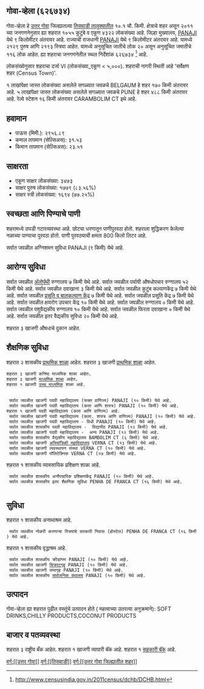 {{माहितीचौकट भारतीय न्यायक्षेत्र
|प्रकार=शहर 
|जनगणना_स्थलनिर्देशांक=626734
|स्थानिक_नाव=गोवा-व्हेला
|तालुका_नाव=तिसवाडी
|जिल्हा_नाव=उत्तर गोवा
|राज्य_नाव =गोवा
|विभाग=
|जिल्हा=[[उत्तर गोवा]]
|तालुका_नावे =[[तिसवाडी]]
|जवळचे_शहर =[[BELGAUM]]
|अक्षांश=
|रेखांश=
|शोधक_स्थान =right
|क्षेत्रफळ_एकूण=10.1
|उंची=
|लोकसंख्या_एकूण=4322
|लोकसंख्या_वर्ष=2011
|लोकसंख्या_घनता=427
|लोकसंख्या_पुरुष=2129
|लोकसंख्या_स्त्री=2193
|लिंग_गुणोत्तर=1030
|अधिकृत_भाषा=[[कोंकणी, मराठी]]
}}

== गोवा-व्हेला (६२६७३४) ==

गोवा-व्हेला हे [[उत्तर गोवा जिल्हा | उत्तर गोवा]] जिल्ह्यातल्या [[तिसवाडी | तिसवाडी तालुक्यातील]] १०.१ चौ. किमी. क्षेत्राचे शहर असून २०११ च्या जनगणनेनुसार ह्या शहरात १०५५ कुटुंबे व एकूण ४३२२ लोकसंख्या आहे. जिल्हा मुख्यालय, [[PANAJI]] येथे ९ किलोमीटर अंतरावर आहे. राज्याची राजधानी [[PANAJI]] येथे ९ किलोमीटर अंतरावर आहे.   यामध्ये २१२९ पुरुष आणि २१९३ स्त्रिया आहेत. यामध्ये अनुसूचित जातीचे लोक २० असून अनुसूचित जमातीचे ११६ लोक आहेत. ह्या शहराचा जनगणनेतील स्थल निर्देशांक ६२६७३४  <ref>http://www.censusindia.gov.in/2011census/dchb/DCHB.html</ref> आहे.

लोकसंख्येनुसार शहराचा दर्जा VI (लोकसंख्या_एकूण < ५,०००).
शहराची नागरी स्थिती आहे 'सर्वेक्षण शहर (Census Town)'.

१ लाखांपेक्षा जास्त लोकसंख्या असलेले सगळ्यात जवळचे BELGAUM हे शहर  १७० किमी अंतरावर आहे. ५ लाखांपेक्षा जास्त लोकसंख्या असलेले सगळ्यात जवळचे PUNE हे शहर  ४८८ किमी अंतरावर आहे. रेल्वे स्टेशन  १६ किमी अंतरावर CARAMBOLIM CT इथे आहे.


== हवामान ==  
* पाऊस (मिमी.): २९५६.८९ 
* कमाल तापमान (सेल्सिअस): ३१.५३
* किमान तापमान (सेल्सिअस): २३.५१


== साक्षरता ==  
* एकूण साक्षर लोकसंख्या: ३४७३
* साक्षर पुरुष लोकसंख्या: १७७९ (८३.५६%)
* साक्षर स्त्री लोकसंख्या: १६९४ (७७.२५%)


== स्वच्छता आणि पिण्याचे पाणी ==  
शहरामध्ये उघडी गटारव्यवस्था आहे.
छोट्या धरणातून  पाणीपुरवठा होतो. शहराला शुद्धिकरण केलेल्या नळाच्या पाण्याचा पुरवठा होतो. पाणी पुरवठ्याची क्षमता 800 किलो लिटर आहे.

सर्वात जवळील अग्निशमन सुविधा PANAJI (९ किमी) येथे आहे.


== आरोग्य सुविधा ==
सर्वात जवळील [[अॅलोपॅथी|अ‍ॅलोपॅथी]] रुग्णालय ७ किमी येथे आहे.
सर्वात जवळील पर्यायी औषधोपचार रुग्णालय ५२ किमी येथे आहे.
सर्वात जवळील दवाखाना ३ किमी येथे आहे.
सर्वात जवळील कुटुंब कल्याणकेंद्र ७ किमी येथे आहे.
सर्वात जवळील [[प्रसूती| प्रसूति व बालकल्याण केंद्र]] ७ किमी येथे आहे.
सर्वात जवळील प्रसूति केंद्र ७ किमी येथे आहे.
सर्वात जवळील क्षयरोग उपचार केंद्र १० किमी येथे आहे.
सर्वात जवळील रुग्णालय ० किमी येथे आहे.
सर्वात जवळील पशुवैद्यकीय रुग्णालय १० किमी येथे आहे.
सर्वात जवळील फिरता दवाखाना ० किमी येथे आहे.
सर्वात जवळील इतर वैद्यकीय सुविधा २० किमी येथे आहे.



शहरात ३ खाजगी  औषधाचे दुकान आहेत.


== शैक्षणिक सुविधा ==
शहरात २ शासकीय [[प्राथमिक शाळा]] आहेत. शहरात ३ खाजगी [[प्राथमिक शाळा]] आहेत. 
 शहरात ३ खाजगी कनिष्ठ माध्यमिक शाळा आहेत.  
 शहरात ३ खाजगी [[माध्यमिक शाळा]] आहेत.  
 ﻿शहरात १ खाजगी [[उच्च माध्यमिक शिक्षण|उच्च माध्यमिक]] शाळा आहे.  
   
   
  सर्वात जवळील खाजगी पदवी महाविद्यालय (फक्त वाणिज्य) PANAJI (१० किमी) येथे आहे.
  सर्वात जवळील खाजगी पदवी महाविद्यालय (कला आणि शास्त्र) PANAJI (१० किमी) येथे आहे.
 ﻿शहरात १ खाजगी पदवी महाविद्यालय (कला आणि वाणिज्य) आहे.  
  सर्वात जवळील खाजगी पदवी महाविद्यालय (कला. शास्त्र आणि वाणिज्य) PANAJI (१० किमी) येथे आहे.
  सर्वात जवळील खाजगी पदवी महाविद्यालय - विधी PANAJI (१० किमी) येथे आहे.
  सर्वात जवळील शासकीय पदवी महाविद्यालय -  विद्यापीठ PANAJI (१२ किमी) येथे आहे.
  सर्वात जवळील खाजगी पदवी महाविद्यालय -  अन्य PANAJI (१२ किमी) येथे आहे.
  सर्वात जवळील शासकीय वैद्यकीय महाविद्यालय BAMBOLIM CT (६ किमी) येथे आहे.
  सर्वात जवळील खाजगी [[अभियांत्रिकी|अभियांत्रिकी महाविद्यालय]] VERNA CT (१३ किमी) येथे आहे.
  सर्वात जवळील खाजगी व्यवस्थापन संस्था VERNA CT (१० किमी) येथे आहे.
  सर्वात जवळील खाजगी पॉलिटेक्निक VERNA CT (१७ किमी) येथे आहे.
﻿शहरात १ शासकीय व्यावसायिक प्रशिक्षण शाळा आहे.   
  सर्वात जवळील शासकीय अनौपचारिक प्रशिक्षणकेंद्र PANAJI (१० किमी) येथे आहे.
  सर्वात जवळील शासकीय इतर शैक्षणिक सुविधा PENHA DE FRANCA CT (१६ किमी) येथे आहे.
   


== सुविधा ==
﻿शहरात १ शासकीय अनाथाश्रम आहे.   
  सर्वात जवळील नोकरी करणाऱ्या स्त्रियांचे सरकारी निवास (होस्टेल) PENHA DE FRANCA CT (१६ किमी) येथे आहे.
﻿शहरात १ शासकीय वृद्धाश्रम आहे.   
  सर्वात जवळील शासकीय क्रीडांगण PANAJI (१० किमी) येथे आहे.
  सर्वात जवळील खाजगी [[चित्रपटगृह]] PANAJI (१० किमी) येथे आहे.
  सर्वात जवळील खाजगी सभागृह PANAJI (१० किमी) येथे आहे.
  सर्वात जवळील शासकीय [[सार्वजनिक ग्रंथालय]] PANAJI (१० किमी) येथे आहे.


== उत्पादन ==
गोवा-व्हेला ह्या शहरात पुढील वस्तूंचे उत्पादन होते ( महत्वाच्या उतरत्या अनुक्रमाने): SOFT DRINKS,CHILLY PRODUCTS,COCONUT PRODUCTS


== बाजार व पतव्यवस्था ==
शहरात ३ राष्ट्रीय बँक आहेत.
﻿शहरात १ खाजगी व्यापारी बॅंक आहे.
﻿शहरात १ [[सहकारी संस्था|सहकारी बॅंक]] आहे.





[[वर्ग:[[उत्तर गोवा]]]]
[[वर्ग:[[तिसवाडी]]]]
[[वर्ग:[[उत्तर गोवा जिल्ह्यातील शहर]]]]


{{संदर्भनोंदी}}
 


